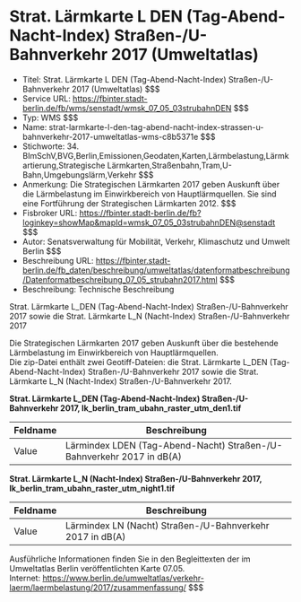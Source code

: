 # Strat. Lärmkarte L DEN (Tag-Abend-Nacht-Index) Straßen-/U-Bahnverkehr 2017 (Umweltatlas)
- Titel: Strat. Lärmkarte L DEN (Tag-Abend-Nacht-Index) Straßen-/U-Bahnverkehr 2017 (Umweltatlas) $$$
- Service URL: https://fbinter.stadt-berlin.de/fb/wms/senstadt/wmsk_07_05_03strubahnDEN $$$
- Typ: WMS $$$
- Name: strat-larmkarte-l-den-tag-abend-nacht-index-strassen-u-bahnverkehr-2017-umweltatlas-wms-c8b5371e $$$
- Stichworte: 34. BImSchV,BVG,Berlin,Emissionen,Geodaten,Karten,Lärmbelastung,Lärmkartierung,Strategische Lärmkarten,Straßenbahn,Tram,U-Bahn,Umgebungslärm,Verkehr $$$
- Anmerkung: Die Strategischen Lärmkarten 2017 geben Auskunft über die Lärmbelastung im Einwirkbereich von Hauptlärmquellen. Sie sind eine Fortführung der Strategischen Lärmkarten 2012. $$$
- Fisbroker URL: https://fbinter.stadt-berlin.de/fb?loginkey=showMap&mapId=wmsk_07_05_03strubahnDEN@senstadt $$$
- Autor: Senatsverwaltung für Mobilität, Verkehr, Klimaschutz und Umwelt Berlin $$$
- Beschreibung URL: https://fbinter.stadt-berlin.de/fb_daten/beschreibung/umweltatlas/datenformatbeschreibung/Datenformatbeschreibung_07_05_strubahn2017.html $$$
- Beschreibung: Technische Beschreibung 

Strat. Lärmkarte L\_DEN (Tag-Abend-Nacht-Index) Straßen-/U-Bahnverkehr 2017 sowie die Strat. Lärmkarte L\_N (Nacht-Index) Straßen-/U-Bahnverkehr 2017

Die Strategischen Lärmkarten 2017 geben Auskunft über die bestehende Lärmbelastung im Einwirkbereich von Hauptlärmquellen.   
Die zip-Datei enthält zwei Geotiff-Dateien: die Strat. Lärmkarte L\_DEN (Tag-Abend-Nacht-Index) Straßen-/U-Bahnverkehr 2017 sowie die Strat. Lärmkarte L\_N (Nacht-Index) Straßen-/U-Bahnverkehr 2017.

**Strat. Lärmkarte L\_DEN (Tag-Abend-Nacht-Index) Straßen-/U-Bahnverkehr 2017, lk\_berlin\_tram\_ubahn\_raster\_utm\_den1.tif**

| Feldname | Beschreibung                                                          |
| -------- | --------------------------------------------------------------------- |
| Value    | Lärmindex LDEN (Tag-Abend-Nacht) Straßen-/U-Bahnverkehr 2017 in dB(A) |

**Strat. Lärmkarte L\_N (Nacht-Index) Straßen-/U-Bahnverkehr 2017, lk\_berlin\_tram\_ubahn\_raster\_utm\_night1.tif**

| Feldname | Beschreibung                                              |
| -------- | --------------------------------------------------------- |
| Value    | Lärmindex LN (Nacht) Straßen-/U-Bahnverkehr 2017 in dB(A) |

Ausführliche Informationen finden Sie in den Begleittexten der im Umweltatlas Berlin veröffentlichten Karte 07.05.  
Internet: https://www.berlin.de/umweltatlas/verkehr-laerm/laermbelastung/2017/zusammenfassung/ $$$
